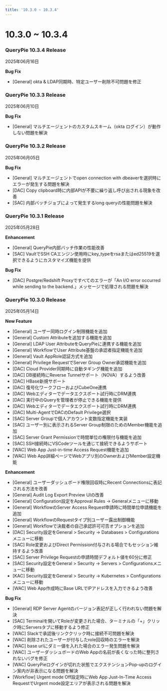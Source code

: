 ```yaml
---
title: '10.3.0 ~ 10.3.4'
---
```


# 10.3.0 ~ 10.3.4

### QueryPie 10.3.4 Release

2025年06月16日


**Bug Fix**

* [General] okta & LDAP同期時、特定ユーザー削除不可問題を修正


### QueryPie 10.3.3 Release

2025年06月10日


**Bug Fix**

* [General] マルチエージェントのカスタムスキーム（okta ログイン）が動作しない問題を解決


### QueryPie 10.3.2 Release

2025年06月05日


**Bug Fix**

* [General] マルチエージェントでopen connection with dbeaverを選択時にエラーが発生する問題を解決
* [DAC] Copy clipboard時に内部APIが不要に繰り返し呼び出される現象を改善
* [SAC] 内部バッチジョブによって発生するlong queryの性能問題を解決


### QueryPie 10.3.1 Release

2025年05月28日


**Enhancement**

* [General] QueryPie内部バッチ作業の性能改善
* [SAC] VaultでSSH CAエンジン使用時にkey_typeをrsaまたはed25519を選択できるようにカスタマイズ機能を提供


**Bug Fix**

* [DAC] Postgre/Redshift Proxyですべてのエラーが「An I/O error occurred while sending to the backend.」メッセージで処理される問題を解決


### QueryPie 10.3.0 Release

2025年05月14日


**New Feature**

* [General] ユーザー同時ログイン制限機能を追加
* [General] Custom Attributeを追加する機能を追加
* [General] LDAP User AttributeをQueryPieに連携する機能を追加
* [General] WorkflowでUser Attribute基盤の承認者指定機能を追加
* [General] Vault AppRole認証方式を追加
* [General] Privilege RequestでServer Group Owner承認機能を追加
* [DAC] Cloud Provider同期時に自動タギング機能を追加
* [DAC] DB接続時にReverse Tunnelサポート（NOVA）するよう改善
* [DAC] HBase新規サポート
* [DAC] 復号化ワークフローおよびCubeOne連携
* [DAC] Webエディターでデータエクスポート試行時にDRM連携
* [DAC] 実行中のQueryを管理者が停止できる機能を提供
* [DAC] Webエディターでデータエクスポート試行時にDRM連携
* [DAC] Multi-AgentでDACのDefault Privilege選択
* [SAC] Server Groupで個人アカウント変数指定機能を実装
* [SAC] ユーザー別に表示されるServer Group制限のためのMember機能を追加
* [SAC] Server Grant Permissionで時間単位の権限付与機能を追加
* [SAC] SSH接続時にVSCodeツールを通じて接続できるようサポート
* [WAC] Web App Just-in-time Access Request機能を追加
* [WAC] Web App詳細ページでWebアプリ別のOwnerおよびMember設定機能


**Enhancement**

* [General] ユーザーダッシュボード権限回収時にRecent Connectionsに表記される方法を改善
* [General] Audit Log Export Preview UIの改善
* [General] Configuration設定をApproval Rules -&gt; Generalメニューに移動
* [General] WorkflowのServer Access Request申請時に時間単位申請機能を追加
* [General] WorkflowのRequestタイプ別ユーザー露出制御機能
* [General] Workflowで決裁者の自己承認許可可否オプションを追加
* [DAC] Security設定をGeneral &gt; Security -&gt; Databases &gt; Configurationsメニューに移動
* [SAC] Role変更およびDirect Permission付与される場合でもセッション維持するよう改善
* [SAC] Server Privilege Requestの申請時間デフォルト値を60分に修正
* [SAC] Security設定をGeneral &gt; Security -&gt; Servers &gt; Configurationsメニューに移動
* [KAC] Security設定をGeneral &gt; Security -&gt; Kubernetes &gt; Configurationsメニューに移動
* [WAC] Web App作成時にBase URLでIPアドレスを入力できるよう改善


**Bug Fix**

* [General] RDP Server Agentのバージョン表記が正しく行われない問題を解決
* [SAC] Terminalを開いてRoleが変更された場合、ターミナルの「+」クリック時にServersタブに移動するよう修正
* [WAC] Slackで承認後リンククリック時に接続不可問題を解決
* [WAC] 削除されたユーザーが付与したrole回収時のエラーを解決
* [WAC] base urlにダミー値を入れた場合のエラー発生問題を解決
* [WAC] ユーザーダッシュボードのWeb Appの名前が長くなった時に整列されないバグを修正
* [WAC] QueryPieログインが切れた状態でエクステンションPop-upのログイン案内が非表示になる問題を解決
* [Workflow] Urgent mode Off設定時にWeb App Just-In-Time Access RequestでUrgent mode設定エリアが表示される問題を解決
